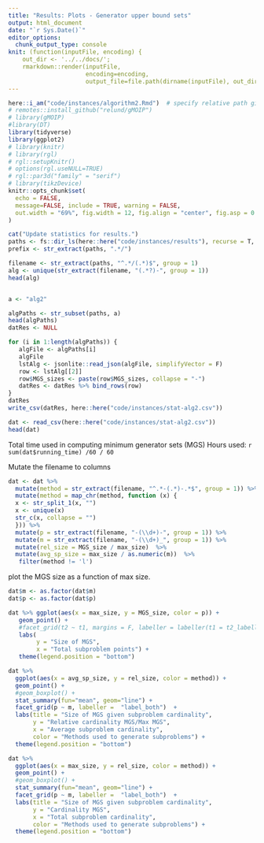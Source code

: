 ```yaml
---
title: "Results: Plots - Generator upper bound sets"
output: html_document
date: "`r Sys.Date()`"
editor_options: 
  chunk_output_type: console
knit: (function(inputFile, encoding) { 
    out_dir <- '../../docs/';
    rmarkdown::render(inputFile,
                      encoding=encoding, 
                      output_file=file.path(dirname(inputFile), out_dir, 'algorithm2.html')) })
---
```


<style type="text/css">
.main-container {
  max-width: 1800px;
  margin-left: auto;
  margin-right: auto;
}
</style>

```r
here::i_am("code/instances/algorithm2.Rmd")  # specify relative path given project
# remotes::install_github("relund/gMOIP")
# library(gMOIP)
#library(DT)
library(tidyverse)
library(ggplot2)
# library(knitr)
# library(rgl)
# rgl::setupKnitr()
# options(rgl.useNULL=TRUE)
# rgl::par3d("family" = "serif")
# library(tikzDevice)
knitr::opts_chunk$set(
  echo = FALSE,
  message=FALSE, include = TRUE, warning = FALSE,
  out.width = "69%", fig.width = 12, fig.align = "center", fig.asp = 0.8
)
```


```r
cat("Update statistics for results.")
paths <- fs::dir_ls(here::here("code/instances/results"), recurse = T, type = "file", glob = "*prob*.json")
prefix <- str_extract(paths, ".*/")

filename <- str_extract(paths, "^.*/(.*)$", group = 1)
alg <- unique(str_extract(filename, "(.*?)-", group = 1))
head(alg)


a <- "alg2"

algPaths <- str_subset(paths, a)
head(algPaths)
datRes <- NULL

for (i in 1:length(algPaths)) {
   algFile <- algPaths[i]
   algFile
   lstAlg <- jsonlite::read_json(algFile, simplifyVector = F)
   row <- lstAlg[[2]]
   row$MGS_sizes <- paste(row$MGS_sizes, collapse = "-")
   datRes <- datRes %>% bind_rows(row)
}
datRes
write_csv(datRes, here::here("code/instances/stat-alg2.csv"))
```

```r
dat <- read_csv(here::here("code/instances/stat-alg2.csv"))
head(dat)

```

Total time used in computing minimum generator sets (MGS)
Hours used: `r sum(dat$running_time) /60 / 60`



Mutate the filename to columns
```r
dat <- dat %>%
  mutate(method = str_extract(filename, "^.*-(.*)-.*$", group = 1)) %>% 
  mutate(method = map_chr(method, function (x) {
  x <- str_split_1(x, "")
  x <- unique(x)
  str_c(x, collapse = "")
  })) %>%
  mutate(p = str_extract(filename, "-(\\d+)-", group = 1)) %>% 
  mutate(m = str_extract(filename, "-(\\d+)_", group = 1)) %>%
  mutate(rel_size = MGS_size / max_size)  %>%
  mutate(avg_sp_size = max_size / as.numeric(m))  %>%
   filter(method != 'l')
```






plot the MGS size as a function of max size.
```r

dat$m <- as.factor(dat$m)
dat$p <- as.factor(dat$p)

dat %>% ggplot(aes(x = max_size, y = MGS_size, color = p)) +
   geom_point() + 
   #facet_grid(t2 ~ t1, margins = F, labeller = labeller(t1 = t2_labeller, t2 = t1_labeller)) +
   labs(
        y = "Size of MGS",
        x = "Total subproblem points") +
   theme(legend.position = "bottom")
```


```r
dat %>% 
  ggplot(aes(x = avg_sp_size, y = rel_size, color = method)) +
  geom_point() + 
  #geom_boxplot() + 
  stat_summary(fun="mean", geom="line") +
  facet_grid(p ~ m, labeller =  "label_both")  + 
  labs(title = "Size of MGS given subproblem cardinality",
       y = "Relative cardinality MGS/Max MGS",
       x = "Average subproblem cardinality",
       color = "Methods used to generate subproblems") +
  theme(legend.position = "bottom") 
```



```r
dat %>% 
  ggplot(aes(x = max_size, y = rel_size, color = method)) +
  geom_point() + 
  #geom_boxplot() + 
  stat_summary(fun="mean", geom="line") +
  facet_grid(p ~ m, labeller =  "label_both")  + 
  labs(title = "Size of MGS given subproblem cardinality",
       y = "Cardinality MGS",
       x = "Total subproblem cardinality",
       color = "Methods used to generate subproblems") +
  theme(legend.position = "bottom") 
```
